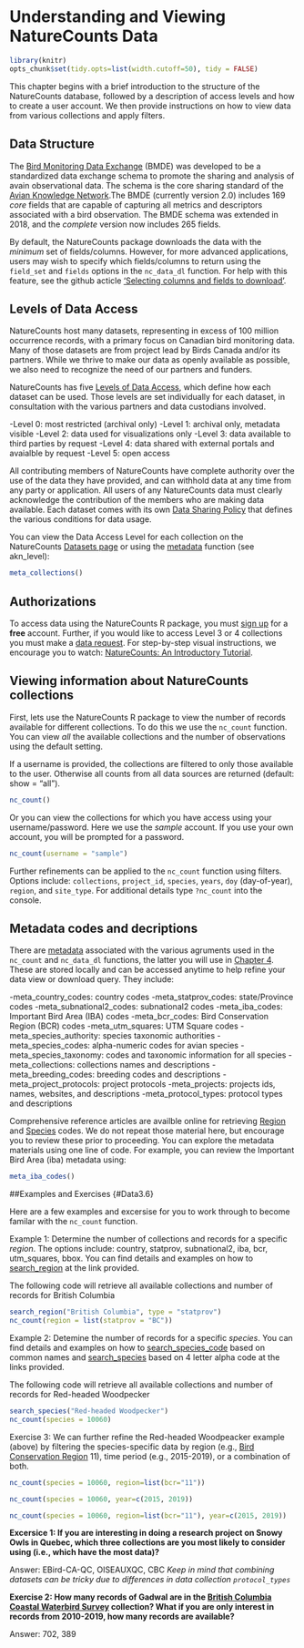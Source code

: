 # Understanding and Viewing NatureCounts Data {#Data3}

```r
library(knitr)
opts_chunk$set(tidy.opts=list(width.cutoff=50), tidy = FALSE)
```

This chapter begins with a brief introduction to the structure of the NatureCounts database, followed by a description of access levels and how to create a user account. We then provide instructions on how to view data from various collections and apply filters. 

## Data Structure {#Data3.1}

The [Bird Monitoring Data Exchange](https://www.birdscanada.org/birdmon/default/nc_bmde.jsp) (BMDE) was developed to be a standardized data exchange schema to promote the sharing and analysis of avain observational data. The schema is the core sharing standard of the [Avian Knowledge Network](www.avianknowledge.net).The BMDE (currently version 2.0) includes 169 *core* fields that are capable of capturing all metrics and descriptors associated with a bird observation. The BMDE schema was extended in 2018, and the *complete* version now includes 265 fields.

By default, the NatureCounts package downloads the data with the *minimum* set of fields/columns. However, for more advanced applications, users may wish to specify which fields/columns to return using the `field_set` and `fields` options in the `nc_data_dl` function. For help with this feature, see the github acticle ['Selecting columns and fields to download'](https://birdstudiescanada.github.io/naturecounts/articles/selecting-fields.html).   

## Levels of Data Access {#Data3.2}

NatureCounts host many datasets, representing in excess of 100 million occurrence records, with a primary focus on Canadian bird monitoring data. Many of those datasets are from project lead by Birds Canada and/or its partners. While we thrive to make our data as openly available as possible, we also need to recognize the need of our partners and funders.

NatureCounts has five [Levels of Data Access](https://www.birdscanada.org/birdmon/default/nc_access_levels.jsp), which define how each dataset can be used. Those levels are set individually for each dataset, in consultation with the various partners and data custodians involved.

-Level 0: most restricted (archival only)
-Level 1: archival only, metadata visible
-Level 2: data used for visualizations only
-Level 3: data available to third parties by request
-Level 4: data shared with external portals and avaialble by request
-Level 5: open access

All contributing members of NatureCounts have complete authority over the use of the data they have provided, and can withhold data at any time from any party or application. All users of any NatureCounts data must clearly acknowledge the contribution of the members who are making data available. Each dataset comes with its own [Data Sharing Policy](https://www.birdscanada.org/birdmon/default/nc_data_sharing.jsp) that defines the various conditions for data usage.

You can view the Data Access Level for each collection on the NatureCounts [Datasets page](https://www.birdscanada.org/birdmon/default/datasets.jsp) or using the [metadata](#Data3.5) function (see akn_level):

```r
meta_collections() 
``` 



## Authorizations {#Data3.3}

To access data using the NatureCounts R package, you must [sign up](https://www.birdscanada.org/birdmon/default/register.jsp) for a **free** account. Further, if you would like to access Level 3 or 4 collections you must make a [data request](https://www.birdscanada.org/birdmon/default/searchquery.jsp). For step-by-step visual instructions, we encourage you to watch: [NatureCounts: An Introductory Tutorial](link to be provided).

## Viewing information about NatureCounts collections {#Data3.4}

First, lets use the NatureCounts R package to view the number of records available for different collections. To do this we use the `nc_count` function. You can view *all* the available collections and the number of observations using the default setting. 

If a username is provided, the collections are filtered to only those available to the user. Otherwise all counts from all data sources are returned (default: show = "all").

```r
nc_count() 
```

Or you can view the collections for which you have access using your username/password. Here we use the *sample* account. If you use your own account, you will be prompted for a password. 

```r
nc_count(username = "sample")
```

Further refinements can be applied to the `nc_count` function using filters.  Options include: `collections`, `project_id`, `species`, `years`, `doy` (day-of-year), `region`, and `site_type`. For additional details type `?nc_count` into the console. 

## Metadata codes and decriptions {#Data3.5}

There are [metadata](https://birdstudiescanada.github.io/naturecounts/reference/meta.html) associated with the various agruments used in the `nc_count` and `nc_data_dl` functions, the latter you will use in [Chapter 4](#Data4). These are stored locally and can be accessed anytime to help refine your data view or download query. They include: 

-meta_country_codes: country codes
-meta_statprov_codes: state/Province codes
-meta_subnational2_codes: subnational2 codes
-meta_iba_codes: Important Bird Area (IBA) codes
-meta_bcr_codes: Bird Conservation Region (BCR) codes
-meta_utm_squares: UTM Square codes
-meta_species_authority: species taxonomic authorities
-meta_species_codes: alpha-numeric codes for avian species
-meta_species_taxonomy: codes and taxonomic information for all species
-meta_collections: collections names and descriptions
-meta_breeding_codes: breeding codes and descriptions
-meta_project_protocols: project protocols
-meta_projects: projects ids, names, websites, and descriptions
-meta_protocol_types: protocol types and descriptions

Comprehensive reference articles are availble online for retrieving [Region](https://birdstudiescanada.github.io/naturecounts/articles/region-codes.html) and [Species](https://birdstudiescanada.github.io/naturecounts/articles/species-codes.html) codes. We do not repeat those material here, but encourage you to review these prior to proceeding. You can explore the metadata materials using one line of code. For example, you can review the Important Bird Area (iba) metadata using:

```r
meta_iba_codes()
```

##Examples and Exercises {#Data3.6}

Here are a few examples and excersise for you to work through to become familar with the `nc_count` function.  

Example 1: Determine the number of collections and records for a specific *region*. The options include: country, statprov, subnational2, iba, bcr, utm_squares, bbox. You can find details and examples on how to [search_region](https://birdstudiescanada.github.io/naturecounts/articles/region-codes.html) at the link provided.

The following code will retrieve all available collections and number of records for British Columbia
```r
search_region("British Columbia", type = "statprov")
nc_count(region = list(statprov = "BC"))
```

Example 2: Detemine the number of records for a specific *species*. You can find details and examples on how to [search_species_code](https://birdstudiescanada.github.io/naturecounts/reference/search_species_code.html) based on common names and [search_species](https://birdstudiescanada.github.io/naturecounts/reference/search_species.html) based on 4 letter alpha code at the links provided.  

The following code will retrieve all available collections and number of records for Red-headed Woodpecker  
```r
search_species("Red-headed Woodpecker")
nc_count(species = 10060)
```

Exercise 3: We can further refine the Red-headed Woodpeacker example (above) by filtering the species-specific data by region (e.g., [Bird Conservation Region](http://nabci-us.org/assets/images/bcr_map2.jpg) 11), time period (e.g., 2015-2019), or a combination of both.

```r
nc_count(species = 10060, region=list(bcr="11"))

nc_count(species = 10060, year=c(2015, 2019))

nc_count(species = 10060, region=list(bcr="11"), year=c(2015, 2019))
```

**Excersice 1: If you are interesting in doing a research project on Snowy Owls in Quebec, which three collections are you most likely to consider using (i.e., which have the most data)?**

Answer: EBird-CA-QC, OISEAUXQC, CBC 
*Keep in mind that combining datasets can be tricky due to differences in data collection `protocol_types`*

**Exercise 2: How many records of Gadwal are in the [British Columbia Coastal Waterbird Survey](https://www.birdscanada.org/birdmon/atowls/datasets.jsp?code=BCCWS) collection? What if you are only interest in records from 2010-2019, how many records are available?** 

Answer: 702, 389



